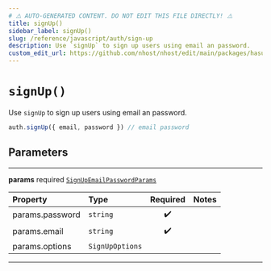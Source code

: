 ```yaml
---
# ⚠️ AUTO-GENERATED CONTENT. DO NOT EDIT THIS FILE DIRECTLY! ⚠️
title: signUp()
sidebar_label: signUp()
slug: /reference/javascript/auth/sign-up
description: Use `signUp` to sign up users using email an password.
custom_edit_url: https://github.com/nhost/nhost/edit/main/packages/hasura-auth-js/src/hasura-auth-client.ts#L94
---
```


# `signUp()`

Use `signUp` to sign up users using email an password.

```ts
auth.signUp({ email, password }) // email password
```

## Parameters

---

**<span className="parameter-name">params</span>** <span className="optional-status">required</span> [`SignUpEmailPasswordParams`](/reference/docgen/javascript/auth/types/sign-up-email-password-params)

| Property                                                                                    | Type            | Required | Notes |
| :------------------------------------------------------------------------------------------ | :-------------- | :------: | :---- |
| <span className="parameter-name"><span className="light-grey">params.</span>password</span> | `string`        |    ✔️    |       |
| <span className="parameter-name"><span className="light-grey">params.</span>email</span>    | `string`        |    ✔️    |       |
| <span className="parameter-name"><span className="light-grey">params.</span>options</span>  | `SignUpOptions` |          |       |

---
